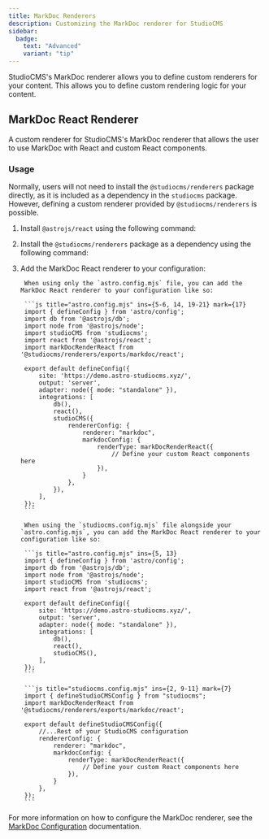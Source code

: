 ```yaml
---
title: MarkDoc Renderers
description: Customizing the MarkDoc renderer for StudioCMS
sidebar:
  badge:
    text: "Advanced"
    variant: "tip"
---
```



StudioCMS's MarkDoc renderer allows you to define custom renderers for your content. This allows you to define custom rendering logic for your content.

## MarkDoc React Renderer

A custom renderer for StudioCMS's MarkDoc renderer that allows the user to use MarkDoc with React and custom React components.

### Usage

Normally, users will not need to install the `@studiocms/renderers` package directly, as it is included as a dependency in the `studiocms` package. However, defining a custom renderer provided by `@studiocms/renderers` is possible.

<Steps>

1. Install `@astrojs/react` using the following command:

   <PackageManagers type="exec" pkg="astro" args="add @astrojs/react" />

2. Install the `@studiocms/renderers` package as a dependency using the following command:

   <PackageManagers pkg="@studiocms/renderers" />

3. Add the MarkDoc React renderer to your configuration:

    <Tabs syncKey="Config">
    <TabItem label="astro.config.mjs">

        When using only the `astro.config.mjs` file, you can add the MarkDoc React renderer to your configuration like so:

        ```js title="astro.config.mjs" ins={5-6, 14, 19-21} mark={17}
        import { defineConfig } from 'astro/config';
        import db from '@astrojs/db';
        import node from '@astrojs/node';
        import studioCMS from 'studiocms';
        import react from '@astrojs/react';
        import markDocRenderReact from '@studiocms/renderers/exports/markdoc/react';

        export default defineConfig({
            site: 'https://demo.astro-studiocms.xyz/',
            output: 'server',
            adapter: node({ mode: "standalone" }),
            integrations: [
                db(),
                react(),
                studioCMS({
                    rendererConfig: {
                        renderer: "markdoc",
                        markdocConfig: {
                            renderType: markDocRenderReact({
                                // Define your custom React components here
                            }), 
                        }
                    },
                }),
            ],
        });
        ```
    </TabItem>
        
    <TabItem label="studiocms.config.mjs">

        When using the `studiocms.config.mjs` file alongside your `astro.config.mjs`, you can add the MarkDoc React renderer to your configuration like so:

        ```js title="astro.config.mjs" ins={5, 13}
        import { defineConfig } from 'astro/config';
        import db from '@astrojs/db';
        import node from '@astrojs/node';
        import studioCMS from 'studiocms';
        import react from '@astrojs/react';

        export default defineConfig({
            site: 'https://demo.astro-studiocms.xyz/',
            output: 'server',
            adapter: node({ mode: "standalone" }),
            integrations: [
                db(),
                react(),
                studioCMS(),
            ],
        });
        ```

        ```js title="studiocms.config.mjs" ins={2, 9-11} mark={7}
        import { defineStudioCMSConfig } from "studiocms";
        import markDocRenderReact from '@studiocms/renderers/exports/markdoc/react';

        export default defineStudioCMSConfig({
            //...Rest of your StudioCMS configuration
            rendererConfig: {
                renderer: "markdoc",
                markdocConfig: {
                    renderType: markDocRenderReact({
                        // Define your custom React components here
                    }), 
                }
            },
        });
        ```
    </TabItem>
    </Tabs>
</Steps>

<ReadMore>For more information on how to configure the MarkDoc renderer, see the [MarkDoc Configuration](/config-reference/markdoc-config/) documentation.</ReadMore>